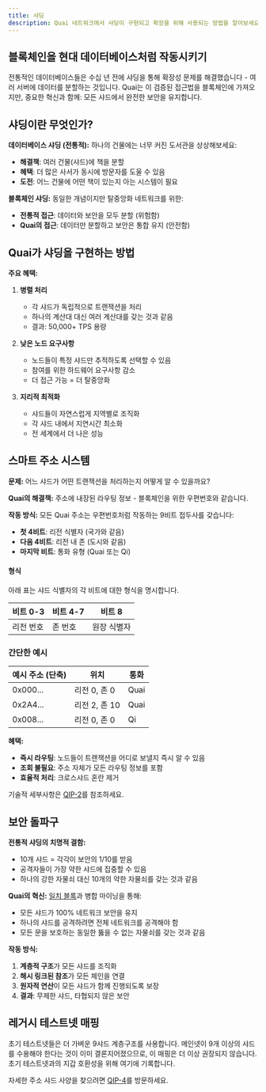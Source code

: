 ```yaml
---
title: 샤딩
description: Quai 네트워크에서 샤딩이 구현되고 확장을 위해 사용되는 방법을 알아보세요.
---
```


## 블록체인을 현대 데이터베이스처럼 작동시키기

전통적인 데이터베이스들은 수십 년 전에 샤딩을 통해 확장성 문제를 해결했습니다 - 여러 서버에 데이터를 분할하는 것입니다. Quai는 이 검증된 접근법을 블록체인에 가져오지만, 중요한 혁신과 함께: 모든 샤드에서 완전한 보안을 유지합니다.

## 샤딩이란 무엇인가?

**데이터베이스 샤딩 (전통적):**
하나의 건물에는 너무 커진 도서관을 상상해보세요:
- **해결책**: 여러 건물(샤드)에 책을 분할
- **혜택**: 더 많은 사서가 동시에 방문자를 도울 수 있음
- **도전**: 어느 건물에 어떤 책이 있는지 아는 시스템이 필요

**블록체인 샤딩:**
동일한 개념이지만 탈중앙화 네트워크를 위한:
- **전통적 접근**: 데이터와 보안을 모두 분할 (위험함)
- **Quai의 접근**: 데이터만 분할하고 보안은 통합 유지 (안전함)

## Quai가 샤딩을 구현하는 방법

**주요 혜택:**

1. **병렬 처리**
   - 각 샤드가 독립적으로 트랜잭션을 처리
   - 하나의 계산대 대신 여러 계산대를 갖는 것과 같음
   - 결과: 50,000+ TPS 용량

2. **낮은 노드 요구사항**
   - 노드들이 특정 샤드만 추적하도록 선택할 수 있음
   - 참여를 위한 하드웨어 요구사항 감소
   - 더 접근 가능 = 더 탈중앙화

3. **지리적 최적화**
   - 샤드들이 자연스럽게 지역별로 조직화
   - 각 샤드 내에서 지연시간 최소화
   - 전 세계에서 더 나은 성능

## 스마트 주소 시스템

**문제:** 어느 샤드가 어떤 트랜잭션을 처리하는지 어떻게 알 수 있을까요?

**Quai의 해결책:** 주소에 내장된 라우팅 정보 - 블록체인을 위한 우편번호와 같습니다.

**작동 방식:**
모든 Quai 주소는 우편번호처럼 작동하는 9비트 접두사를 갖습니다:
- **첫 4비트**: 리전 식별자 (국가와 같음)
- **다음 4비트**: 리전 내 존 (도시와 같음)
- **마지막 비트**: 통화 유형 (Quai 또는 Qi)

#### 형식

아래 표는 샤드 식별자의 각 비트에 대한 형식을 명시합니다.

| 비트 0-3      | 비트 4-7    | 비트 8            |
| ------------- | ----------- | ----------------- |
| 리전 번호     | 존 번호     | 원장 식별자       |

### 간단한 예시

| 예시 주소 (단축) | 위치 | 통화 |
| --------------------------- | -------- | -------- |
| 0x000... | 리전 0, 존 0 | Quai |
| 0x2A4... | 리전 2, 존 10 | Quai |
| 0x008... | 리전 0, 존 0 | Qi |

**혜택:**
- **즉시 라우팅**: 노드들이 트랜잭션을 어디로 보낼지 즉시 알 수 있음
- **조회 불필요**: 주소 자체가 모든 라우팅 정보를 포함
- **효율적 처리**: 크로스샤드 혼란 제거

기술적 세부사항은 [QIP-2](https://github.com/quai-network/qips/blob/master/qip-0002.md)를 참조하세요.

## 보안 돌파구

**전통적 샤딩의 치명적 결함:**
- 10개 샤드 = 각각이 보안의 1/10를 받음
- 공격자들이 가장 약한 샤드에 집중할 수 있음
- 하나의 강한 자물쇠 대신 10개의 약한 자물쇠를 갖는 것과 같음

**Quai의 혁신:**
[일치 블록](/ko/learn/advanced-introduction/merged-mining/coincident-blocks)과 병합 마이닝을 통해:
- 모든 샤드가 100% 네트워크 보안을 유지
- 하나의 샤드를 공격하려면 전체 네트워크를 공격해야 함
- 모든 문을 보호하는 동일한 뚫을 수 없는 자물쇠를 갖는 것과 같음

**작동 방식:**
1. **계층적 구조**가 모든 샤드를 조직화
2. **해시 링크된 참조**가 모든 체인을 연결
3. **원자적 연산**이 모든 샤드가 함께 진행되도록 보장
4. **결과**: 무제한 샤드, 타협되지 않은 보안

## 레거시 테스트넷 매핑

초기 테스트넷들은 더 가벼운 9샤드 계층구조를 사용합니다. 메인넷이 9개 이상의 샤드를 수용해야 한다는 것이 이미 결론지어졌으므로, 이 매핑은 더 이상 권장되지 않습니다. 초기 테스트넷과의 지갑 호환성을 위해 여기에 기록합니다.

자세한 주소 샤드 사양을 찾으려면 [QIP-4](https://github.com/quai-network/qips/blob/master/qip-0004.md)를 방문하세요.